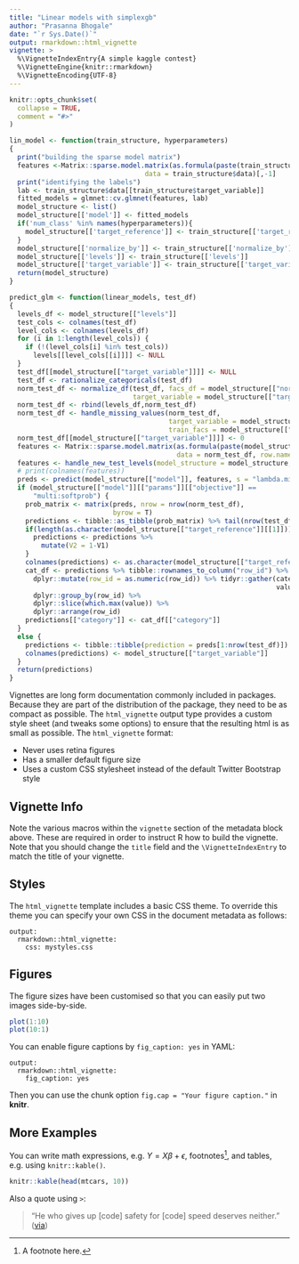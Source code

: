 ```yaml
---
title: "Linear models with simplexgb"
author: "Prasanna Bhogale"
date: "`r Sys.Date()`"
output: rmarkdown::html_vignette
vignette: >
  %\VignetteIndexEntry{A simple kaggle contest}
  %\VignetteEngine{knitr::rmarkdown}
  %\VignetteEncoding{UTF-8}
---
```


```r
knitr::opts_chunk$set(
  collapse = TRUE,
  comment = "#>"
)

lin_model <- function(train_structure, hyperparameters)
{
  print("building the sparse model matrix")
  features <-Matrix::sparse.model.matrix(as.formula(paste(train_structure$target_variable, "~ .")),
                                  data = train_structure$data)[,-1]
  print("identifying the labels")
  lab <- train_structure$data[[train_structure$target_variable]]
  fitted_models = glmnet::cv.glmnet(features, lab)
  model_structure <- list()
  model_structure[['model']] <- fitted_models
  if('num_class' %in% names(hyperparameters)){
    model_structure[['target_reference']] <- train_structure[['target_reference']]
  }
  model_structure[['normalize_by']] <- train_structure[['normalize_by']]
  model_structure[['levels']] <- train_structure[['levels']]
  model_structure[['target_variable']] <- train_structure[['target_variable']]
  return(model_structure)
}

predict_glm <- function(linear_models, test_df)
{
  levels_df <- model_structure[["levels"]]
  test_cols <- colnames(test_df)
  level_cols <- colnames(levels_df)
  for (i in 1:length(level_cols)) {
    if (!(level_cols[i] %in% test_cols))
      levels[[level_cols[[i]]]] <- NULL
  }
  test_df[[model_structure[["target_variable"]]]] <- NULL
  test_df <- rationalize_categoricals(test_df)
  norm_test_df <- normalize_df(test_df, facs_df = model_structure[["normalize_by"]],
                               target_variable = model_structure[["target_variable"]])
  norm_test_df <- rbind(levels_df,norm_test_df)
  norm_test_df <- handle_missing_values(norm_test_df,
                                        target_variable = model_structure[["target_variable"]],
                                        train_facs = model_structure[["normalize_by"]])
  norm_test_df[[model_structure[["target_variable"]]]] <- 0
  features <- Matrix::sparse.model.matrix(as.formula(paste(model_structure[["target_variable"]],"~ .")),
                                          data = norm_test_df, row.names = F)[, -1]
  features <- handle_new_test_levels(model_structure = model_structure, features = features)
  # print(colnames(features))
  preds <- predict(model_structure[["model"]], features, s = "lambda.min")
  if (model_structure[["model"]][["params"]][["objective"]] ==
      "multi:softprob") {
    prob_matrix <- matrix(preds, nrow = nrow(norm_test_df),
                          byrow = T)
    predictions <- tibble::as_tibble(prob_matrix) %>% tail(nrow(test_df))
    if(length(as.character(model_structure[["target_reference"]][[1]]))==2){
      predictions <- predictions %>%
        mutate(V2 = 1-V1)
    }
    colnames(predictions) <- as.character(model_structure[["target_reference"]][[1]])
    cat_df <- predictions %>% tibble::rownames_to_column("row_id") %>%
      dplyr::mutate(row_id = as.numeric(row_id)) %>% tidyr::gather(category,
                                                                   value, -row_id) %>% 
      dplyr::group_by(row_id) %>%
      dplyr::slice(which.max(value)) %>%
      dplyr::arrange(row_id)
    predictions[["category"]] <- cat_df[["category"]]
  }
  else {
    predictions <- tibble::tibble(prediction = preds[1:nrow(test_df)])
    colnames(predictions) <- model_structure[["target_variable"]]
  }
  return(predictions)
}

```

Vignettes are long form documentation commonly included in packages. Because they are part of the distribution of the package, they need to be as compact as possible. The `html_vignette` output type provides a custom style sheet (and tweaks some options) to ensure that the resulting html is as small as possible. The `html_vignette` format:

- Never uses retina figures
- Has a smaller default figure size
- Uses a custom CSS stylesheet instead of the default Twitter Bootstrap style

## Vignette Info

Note the various macros within the `vignette` section of the metadata block above. These are required in order to instruct R how to build the vignette. Note that you should change the `title` field and the `\VignetteIndexEntry` to match the title of your vignette.

## Styles

The `html_vignette` template includes a basic CSS theme. To override this theme you can specify your own CSS in the document metadata as follows:

    output: 
      rmarkdown::html_vignette:
        css: mystyles.css

## Figures

The figure sizes have been customised so that you can easily put two images side-by-side. 

```r
plot(1:10)
plot(10:1)
```

You can enable figure captions by `fig_caption: yes` in YAML:

    output:
      rmarkdown::html_vignette:
        fig_caption: yes

Then you can use the chunk option `fig.cap = "Your figure caption."` in **knitr**.

## More Examples

You can write math expressions, e.g. $Y = X\beta + \epsilon$, footnotes^[A footnote here.], and tables, e.g. using `knitr::kable()`.

```r
knitr::kable(head(mtcars, 10))
```

Also a quote using `>`:

> "He who gives up [code] safety for [code] speed deserves neither."
([via](https://twitter.com/hadleywickham/status/504368538874703872))
